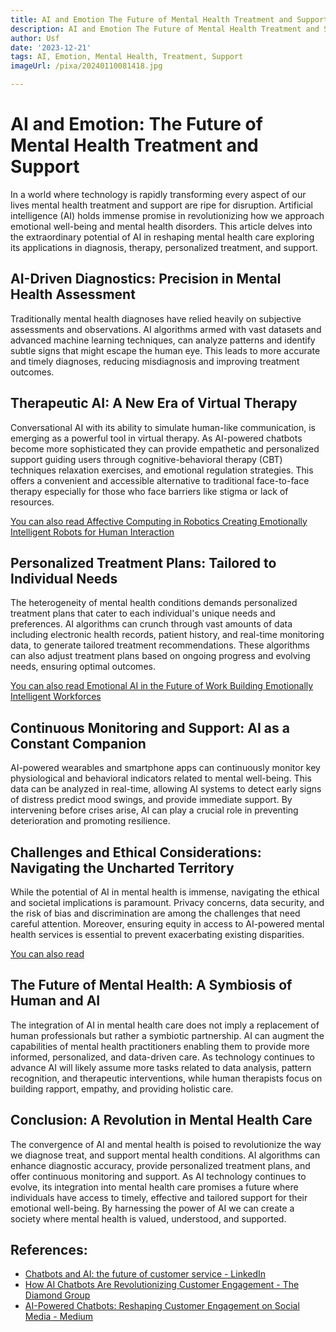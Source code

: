 ```yaml
---
title: AI and Emotion The Future of Mental Health Treatment and Support
description: AI and Emotion The Future of Mental Health Treatment and Support
author: Usf
date: '2023-12-21'
tags: AI, Emotion, Mental Health, Treatment, Support
imageUrl: /pixa/20240110081418.jpg

---
```

# AI  and Emotion: The Future of Mental Health Treatment  and Support

In a world where technology is rapidly transforming every aspect of  our lives mental health treatment and support are ripe for  disruption. Artificial intelligence (AI) holds immense promise in revolutionizing  how we approach emotional well-being  and mental health disorders.  This article delves into the extraordinary potential of AI in reshaping mental health care exploring its applications  in diagnosis, therapy, personalized treatment, and  support.

## AI-Driven Diagnostics: Precision in Mental Health Assessment

Traditionally mental health  diagnoses have relied heavily on  subjective assessments and observations. AI  algorithms armed with vast datasets  and advanced machine learning techniques,  can analyze patterns and identify subtle signs that  might  escape the human eye. This leads to more accurate and timely diagnoses, reducing misdiagnosis and improving  treatment outcomes.

## Therapeutic AI: A New Era of Virtual Therapy

Conversational AI with its ability to simulate human-like communication, is emerging as a powerful tool in virtual  therapy. As AI-powered chatbots become more sophisticated they can  provide empathetic and personalized support guiding users through  cognitive-behavioral therapy (CBT)  techniques relaxation exercises,  and emotional regulation strategies. This offers a  convenient and accessible alternative to traditional face-to-face therapy especially for those who  face  barriers like stigma or lack of resources.

[You can also read Affective Computing in  Robotics Creating Emotionally Intelligent Robots for Human Interaction](Affective%20Computing%20in%20Robotics%20Creating%20Emotionally%20Intelligent%20Robots%20for%20Human%20Interaction)


## Personalized Treatment Plans: Tailored to  Individual Needs

The heterogeneity  of mental health conditions demands personalized treatment plans that cater to each  individual's  unique needs and preferences. AI algorithms  can crunch  through vast amounts of data including electronic health records,  patient history, and real-time monitoring data, to generate tailored treatment recommendations. These algorithms can  also adjust treatment plans based on ongoing progress and evolving needs, ensuring optimal  outcomes.

[You can also read  Emotional AI in the Future of Work Building Emotionally Intelligent Workforces](Emotional%20AI%20in%20the%20Future%20of%20Work%20Building%20Emotionally%20Intelligent%20Workforces)


## Continuous Monitoring and Support: AI as a Constant Companion

AI-powered wearables and smartphone apps can continuously monitor key  physiological and behavioral  indicators  related to mental well-being. This data can be analyzed in real-time, allowing AI systems to detect early signs of distress predict mood swings, and provide immediate support. By intervening before crises arise, AI can play a crucial role in  preventing  deterioration and promoting resilience.

## Challenges and  Ethical Considerations: Navigating the Uncharted Territory

While the potential  of AI in mental health  is immense, navigating the ethical and societal implications is paramount. Privacy concerns, data security, and the  risk of bias and discrimination are among the challenges that need careful attention. Moreover, ensuring equity in access to AI-powered mental health services  is  essential  to prevent exacerbating existing disparities.

[You can also read  ]()


## The  Future of Mental Health: A Symbiosis of Human and AI

The integration of AI in mental health care does not imply a replacement of human professionals but rather a  symbiotic partnership. AI can augment the capabilities of mental health practitioners enabling them to provide more informed, personalized, and data-driven care. As technology continues to advance AI will likely assume more tasks related to data analysis,  pattern recognition, and therapeutic interventions,  while human therapists focus on building rapport, empathy,  and providing holistic care.

## Conclusion: A Revolution in  Mental Health Care

The convergence of AI and mental health  is poised to revolutionize the way we diagnose treat, and support mental health conditions. AI  algorithms can enhance diagnostic accuracy, provide personalized treatment plans, and offer continuous monitoring and support. As AI technology continues to evolve, its integration  into mental health care promises a future where individuals have access to timely, effective and tailored support for  their emotional well-being. By harnessing the power of AI we can create a society where mental health is valued,  understood, and supported.

## References:
- [Chatbots and AI: the future of customer service - LinkedIn](https://www.linkedin.com/pulse/chatbots-ai-future-customer-service-martekings)
- [How AI Chatbots Are Revolutionizing Customer Engagement - The Diamond Group](https://www.diamond-group.co/blog/how-ai-chatbots-are-revolutionizing-customer-engagement)
- [AI-Powered Chatbots: Reshaping Customer Engagement on Social Media - Medium](https://medium.com/@fm483756/ai-powered-chatbots-reshaping-customer-engagement-on-social-media-c3c763c0a680)
